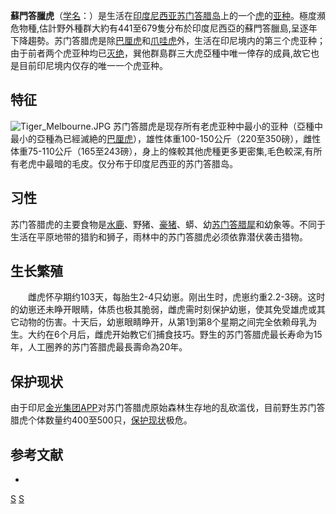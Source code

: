 {{Subspeciesbox
| name = 苏门答腊虎
| genus =Panthera
| species = tigris
| subspecies = sumatrae
| species link= 虎
| authority = [[Pocock|Pocock]], 1929
| status = CR
| status_system = iucn3.1
| image = Sumatran_Tiger_Berlin_Tierpark.jpg
| image_width = 250px
| range_map=Panthera tigris sumatrae distribution map 2.png 
| range_map_width = 250px
}}

'''蘇門答臘虎'''（[[学名|学名]]：''{{lang|la|Panthera tigris sumatrae}}''）是生活在[[印度尼西亚|印度尼西亚]][[苏门答腊岛|苏门答腊岛]]上的一个[[虎|虎]]的[[亚种|亚种]]。極度瀕危物種,估計野外種群大約有441至679隻分布於印度尼西亞的蘇門答臘島,呈逐年下降趨勢。苏门答腊虎是除[[巴厘虎|巴厘虎]]和[[爪哇虎|爪哇虎]]外，生活在印尼境内的第三个虎亚种；由于前者两个虎亚种均已[[灭绝|灭绝]]，巽他群島群三大虎亞種中唯一倖存的成員,故它也是目前印尼境内仅存的唯一一个虎亚种。

== 特征 ==
[[File:Tiger_Melbourne.JPG|thumb]]
苏门答腊虎是现存所有老虎亚种中最小的亚种（亞種中最小的亞種為已經滅絶的[[巴厘虎|巴厘虎]]），雄性体重100-150公斤（220至350磅），雌性体重75-110公斤（165至243磅），身上的條較其他虎種更多更密集,毛色較深,有所有老虎中最暗的毛皮。仅分布于印度尼西亚的苏门答腊岛。

== 习性 ==
苏门答腊虎的主要食物是[[水鹿|水鹿]]、野猪、[[豪猪|豪猪]]、蟒、幼[[苏门答腊犀|苏门答腊犀]]和幼象等。不同于生活在平原地带的猎豹和狮子，雨林中的苏门答腊虎必须依靠潜伏袭击猎物。

== 生长繁殖 ==	
　　雌虎怀孕期约103天，每胎生2-4只幼崽。刚出生时，虎崽约重2.2-3磅。这时的幼崽还未睁开眼睛，体质也极其脆弱，雌虎需时刻保护幼崽，使其免受雄虎或其它动物的伤害。十天后，幼崽眼睛睁开，从第1到第8个星期之间完全依赖母乳为生。大约在6个月后，雌虎开始教它们捕食技巧。野生的苏门答腊虎最长寿命为15年，人工圈养的苏门答腊虎最長壽命為20年。

== 保护现状 ==
由于印尼[[金光集团|金光集团]]APP对苏门答腊虎原始森林生存地的乱砍滥伐，目前野生苏门答腊虎个体数量约400至500只，[[保护现状|保护现状]]极危。

== 参考文献 ==
* {{IUCN2006 | assessors = Cat Specialist Group | year = 1996 | id = 15966 | title = Panthera tigris ssp. sumatrae | downloaded = 2007年3月15日}}

{{wikispecies|Panthera tigris sumatrae|苏门答腊虎}}
{{Taxonbar|from=Q191129}}

[[Category:虎|S]]
[[Category:苏门答腊动物|S]]